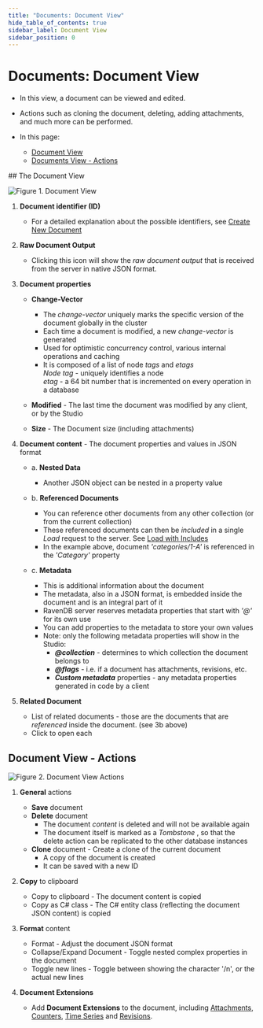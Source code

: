 ```yaml
---
title: "Documents: Document View"
hide_table_of_contents: true
sidebar_label: Document View
sidebar_position: 0
---
```



# Documents: Document View
<Admonition type="note" title="Note">

* In this view, a document can be viewed and edited.  

* Actions such as cloning the document, deleting, adding attachments, and much more can be performed.  

* In this page:  
  * [Document View](../../../studio/database/documents/document-view.mdx#the-document-view)  
  * [Documents View - Actions](../../../studio/database/documents/document-view.mdx#document-view---actions)  
</Admonition>
## The Document View

![Figure 1. Document View](./assets/document-view-1.png)

1. **Document identifier (ID)**  
   * For a detailed explanation about the possible identifiers, see [Create New Document](../../../studio/database/documents/create-new-document.mdx)  

2. **Raw Document Output**
   * Clicking this icon will show the _raw document output_ that is received from the server in native JSON format.  

3. **Document properties**  

   * **Change-Vector**  

     * The _change-vector_ uniquely marks the specific version of the document globally in the cluster  
     * Each time a document is modified, a new _change-vector_ is generated  
     * Used for optimistic  concurrency control, various internal operations and caching  
     * It is composed of a list of node _tags_ and _etags_  
       _Node tag_ - uniquely identifies a node  
       _etag_ - a 64 bit number that is incremented on every operation in a database  

   * **Modified** - The last time the document was modified by any client, or by the Studio  
   * **Size** - The Document size (including attachments)  

4. **Document content** - The document properties and values in JSON format  
   * a. **Nested Data**  
        * Another JSON object can be nested in a property value  

   * b. **Referenced Documents**  
        * You can reference other documents from any other collection (or from the current collection)  
        * These referenced documents can then be _included_ in a single _Load_ request to the server. See [Load with Includes](../../../client-api/session/loading-entities.mdx#load-with-includes)  
        * In the example above, document _'categories/1-A'_ is referenced in the _'Category'_ property  

   * c. **Metadata**  
        * This is additional information about the document  
        * The metadata, also in a JSON format, is embedded inside the document and is an integral part of it  
        * RavenDB server reserves metadata properties that start with _'@'_ for its own use  
        * You can add properties to the metadata to store your own values  
        * Note: only the following metadata properties will show in the Studio:  
           * ***@collection*** - determines to which collection the document belongs to  
           * ***@flags*** - i.e. if a document has attachments, revisions, etc.  
           * ***Custom metadata*** properties - any metadata properties generated in code by a client  

5. **Related Document**  
   * List of related documents - those are the documents that are _referenced_ inside the document. (see 3b above)
   * Click to open each  


## Document View - Actions

![Figure 2. Document View Actions](./assets/document-view-2.png)

1. **General** actions  
   * **Save** document  
   * **Delete** document  
     * The document _content_ is deleted and will not be available again
     * The document itself is marked as a _Tombstone_ , so that the delete action can be replicated to the other database instances  
   * **Clone** document - Create a clone of the current document  
     * A copy of the document is created  
     * It can be saved with a new ID  

2. **Copy** to clipboard  
   * Copy to clipboard - The document content is copied  
   * Copy as C# class - The C# entity class (reflecting the document JSON content) is copied  

3. **Format** content
   * Format - Adjust the document JSON format  
   * Collapse/Expand Document - Toggle nested complex properties in the document  
   * Toggle new lines - Toggle between showing the character '/n', or the actual new lines  

4. **Document Extensions**  
   * Add **Document Extensions** to the document, including 
     [Attachments](../../../document-extensions/attachments/what-are-attachments.mdx), 
     [Counters](../../../studio/database/document-extensions/counters.mdx), 
     [Time Series](../../../studio/database/document-extensions/time-series.mdx) 
     and [Revisions](../../../server/extensions/revisions.mdx).  

